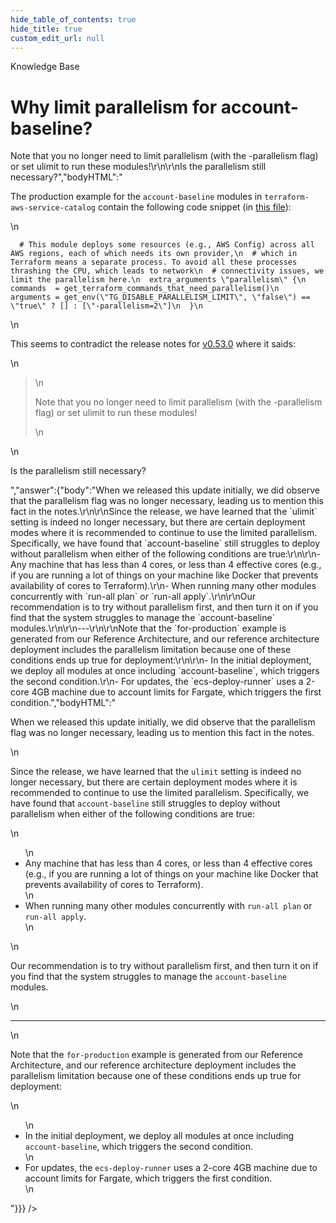 ```yaml
---
hide_table_of_contents: true
hide_title: true
custom_edit_url: null
---
```



<head>
  <link rel="canonical" href="https://github.com/tnn-tnn-tnn-tnn-tnn-gruntwork-io/knowledge-base/discussions/240" />
</head>

<CenterLayout>
<span className="searchCategory">Knowledge Base</span>
<h1>Why limit parallelism for account-baseline?</h1>
<GitHub discussion={{"id":"D_kwDOF8slf84AO68M","number":240,"author":{"login":"yorinasub17"},"title":"Why limit parallelism for account-baseline?","body":"The production example for the `account-baseline` modules in `terraform-aws-service-catalog` contain the following code snippet (in [this file](https://github.com/tnn-tnn-tnn-tnn-tnn-gruntwork-io/terraform-aws-service-catalog/blob/master/examples/for-production/infrastructure-live/_envcommon/landingzone/account-baseline-app-base.hcl)):\r\n\r\n```\r\n  # This module deploys some resources (e.g., AWS Config) across all AWS regions, each of which needs its own provider,\r\n  # which in Terraform means a separate process. To avoid all these processes thrashing the CPU, which leads to network\r\n  # connectivity issues, we limit the parallelism here.\r\n  extra_arguments \"parallelism\" {\r\n    commands  = get_terraform_commands_that_need_parallelism()\r\n    arguments = get_env(\"TG_DISABLE_PARALLELISM_LIMIT\", \"false\") == \"true\" ? [] : [\"-parallelism=2\"]\r\n  }\r\n```\r\n\r\nThis seems to contradict the release notes for [v0.53.0](https://github.com/tnn-tnn-tnn-tnn-tnn-gruntwork-io/terraform-aws-service-catalog/releases/tag/v0.53.0) where it saids:\r\n\r\n> Note that you no longer need to limit parallelism (with the -parallelism flag) or set ulimit to run these modules!\r\n\r\nIs the parallelism still necessary?","bodyHTML":"<p dir=\"auto\">The production example for the <code class=\"notranslate\">account-baseline</code> modules in <code class=\"notranslate\">terraform-aws-service-catalog</code> contain the following code snippet (in <a href=\"https://github.com/tnn-tnn-tnn-tnn-tnn-gruntwork-io/terraform-aws-service-catalog/blob/master/examples/for-production/infrastructure-live/_envcommon/landingzone/account-baseline-app-base.hcl\">this file</a>):</p>\n<div class=\"snippet-clipboard-content notranslate position-relative overflow-auto\" data-snippet-clipboard-copy-content=\"  # This module deploys some resources (e.g., AWS Config) across all AWS regions, each of which needs its own provider,\n  # which in Terraform means a separate process. To avoid all these processes thrashing the CPU, which leads to network\n  # connectivity issues, we limit the parallelism here.\n  extra_arguments &quot;parallelism&quot; {\n    commands  = get_terraform_commands_that_need_parallelism()\n    arguments = get_env(&quot;TG_DISABLE_PARALLELISM_LIMIT&quot;, &quot;false&quot;) == &quot;true&quot; ? [] : [&quot;-parallelism=2&quot;]\n  }\"><pre class=\"notranslate\"><code class=\"notranslate\">  # This module deploys some resources (e.g., AWS Config) across all AWS regions, each of which needs its own provider,\n  # which in Terraform means a separate process. To avoid all these processes thrashing the CPU, which leads to network\n  # connectivity issues, we limit the parallelism here.\n  extra_arguments \"parallelism\" {\n    commands  = get_terraform_commands_that_need_parallelism()\n    arguments = get_env(\"TG_DISABLE_PARALLELISM_LIMIT\", \"false\") == \"true\" ? [] : [\"-parallelism=2\"]\n  }\n</code></pre></div>\n<p dir=\"auto\">This seems to contradict the release notes for <a href=\"https://github.com/tnn-tnn-tnn-tnn-tnn-gruntwork-io/terraform-aws-service-catalog/releases/tag/v0.53.0\">v0.53.0</a> where it saids:</p>\n<blockquote>\n<p dir=\"auto\">Note that you no longer need to limit parallelism (with the -parallelism flag) or set ulimit to run these modules!</p>\n</blockquote>\n<p dir=\"auto\">Is the parallelism still necessary?</p>","answer":{"body":"When we released this update initially, we did observe that the parallelism flag was no longer necessary, leading us to mention this fact in the notes.\r\n\r\nSince the release, we have learned that the `ulimit` setting is indeed no longer necessary, but there are certain deployment modes where it is recommended to continue to use the limited parallelism. Specifically, we have found that `account-baseline` still struggles to deploy without parallelism when either of the following conditions are true:\r\n\r\n- Any machine that has less than 4 cores, or less than 4 effective cores (e.g., if you are running a lot of things on your machine like Docker that prevents availability of cores to Terraform).\r\n- When running many other modules concurrently with `run-all plan` or `run-all apply`.\r\n\r\nOur recommendation is to try without parallelism first, and then turn it on if you find that the system struggles to manage the `account-baseline` modules.\r\n\r\n---\r\n\r\nNote that the `for-production` example is generated from our Reference Architecture, and our reference architecture deployment includes the parallelism limitation because one of these conditions ends up true for deployment:\r\n\r\n- In the initial deployment, we deploy all modules at once including `account-baseline`, which triggers the second condition.\r\n- For updates, the `ecs-deploy-runner` uses a 2-core 4GB machine due to account limits for Fargate, which triggers the first condition.","bodyHTML":"<p dir=\"auto\">When we released this update initially, we did observe that the parallelism flag was no longer necessary, leading us to mention this fact in the notes.</p>\n<p dir=\"auto\">Since the release, we have learned that the <code class=\"notranslate\">ulimit</code> setting is indeed no longer necessary, but there are certain deployment modes where it is recommended to continue to use the limited parallelism. Specifically, we have found that <code class=\"notranslate\">account-baseline</code> still struggles to deploy without parallelism when either of the following conditions are true:</p>\n<ul dir=\"auto\">\n<li>Any machine that has less than 4 cores, or less than 4 effective cores (e.g., if you are running a lot of things on your machine like Docker that prevents availability of cores to Terraform).</li>\n<li>When running many other modules concurrently with <code class=\"notranslate\">run-all plan</code> or <code class=\"notranslate\">run-all apply</code>.</li>\n</ul>\n<p dir=\"auto\">Our recommendation is to try without parallelism first, and then turn it on if you find that the system struggles to manage the <code class=\"notranslate\">account-baseline</code> modules.</p>\n<hr>\n<p dir=\"auto\">Note that the <code class=\"notranslate\">for-production</code> example is generated from our Reference Architecture, and our reference architecture deployment includes the parallelism limitation because one of these conditions ends up true for deployment:</p>\n<ul dir=\"auto\">\n<li>In the initial deployment, we deploy all modules at once including <code class=\"notranslate\">account-baseline</code>, which triggers the second condition.</li>\n<li>For updates, the <code class=\"notranslate\">ecs-deploy-runner</code> uses a 2-core 4GB machine due to account limits for Fargate, which triggers the first condition.</li>\n</ul>"}}} />

</CenterLayout>
  

<!-- ##DOCS-SOURCER-START
{
  "sourcePlugin": "github-discussions",
  "hash": "66a7e01357b926707c6d74aa133824ad"
}
##DOCS-SOURCER-END -->
